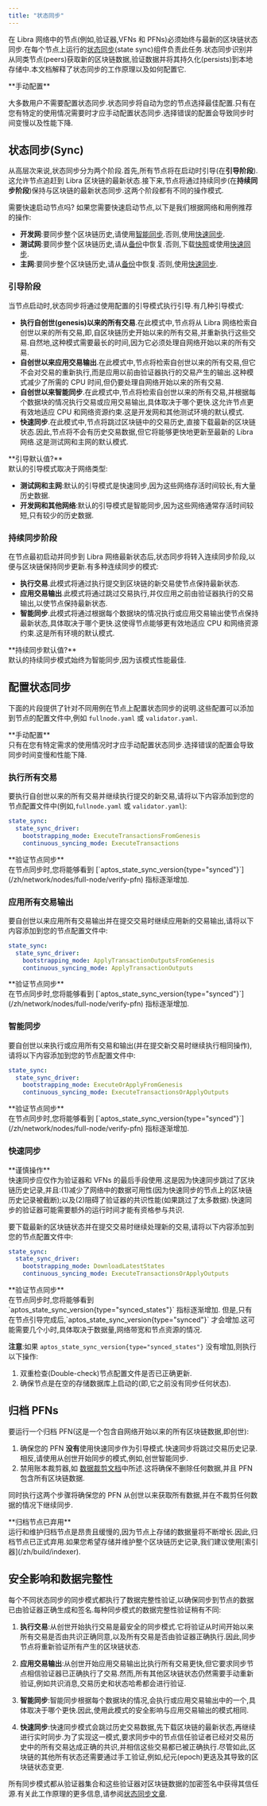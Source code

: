 ```yaml
---
title: "状态同步"
---
```



在 Libra 网络中的节点(例如,验证器,VFNs 和 PFNs)必须始终与最新的区块链状态同步.在每个节点上运行的[状态同步](https://medium.com/aptoslabs/the-evolution-of-state-sync-the-path-to-100k-transactions-per-second-with-sub-second-latency-at-52e25a2c6f10)(state sync)组件负责此任务.状态同步识别并从同类节点(peers)获取新的区块链数据,验证数据并将其持久化(persists)到本地存储中.本文档解释了状态同步的工作原理以及如何配置它.

<Aside type="caution">
  **手动配置**<br />

  大多数用户不需要配置状态同步.状态同步将自动为您的节点选择最佳配置.只有在您有特定的使用情况需要时才应手动配置状态同步.选择错误的配置会导致同步时间变慢以及性能下降.
</Aside>

## 状态同步(Sync)

从高层次来说,状态同步分为两个阶段.首先,所有节点将在启动时引导(在**引导阶段**).这允许节点追赶到 Libra 区块链的最新状态.接下来,节点将通过持续同步(在**持续同步阶段**)保持与区块链的最新状态同步.这两个阶段都有不同的操作模式.

<Aside type="note">
  需要快速启动节点吗?
  如果您需要快速启动节点,以下是我们根据网络和用例推荐的操作:

  - **开发网**:要同步整个区块链历史,请使用[智能同步](/zh/network/nodes/configure/state-sync#智能同步).否则,使用[快速同步](/zh/network/nodes/configure/state-sync#快速同步).
  - **测试网**:要同步整个区块链历史,请从[备份](/zh/network/nodes/bootstrap-fullnode/aptos-db-restore)中恢复.否则,下载[快照](/zh/network/nodes/bootstrap-fullnode)或使用[快速同步](/zh/network/nodes/configure/state-sync#快速同步).
  - **主网**:要同步整个区块链历史,请从[备份](/zh/network/nodes/bootstrap-fullnode/aptos-db-restore)中恢复.否则,使用[快速同步](/zh/network/nodes/configure/state-sync#快速同步).
</Aside>

### 引导阶段

当节点启动时,状态同步将通过使用配置的引导模式执行引导.有几种引导模式:

- **执行自创世(genesis)以来的所有交易**.在此模式中,节点将从 Libra 网络检索自创世以来的所有交易,即,自区块链历史开始以来的所有交易,并重新执行这些交易.自然地,这种模式需要最长的时间,因为它必须处理自网络开始以来的所有交易.
- **自创世以来应用交易输出**.在此模式中,节点将检索自创世以来的所有交易,但它不会对交易的重新执行,而是应用以前由验证器执行的交易产生的输出.这种模式减少了所需的 CPU 时间,但仍要处理自网络开始以来的所有交易.
- **自创世以来智能同步**.在此模式中,节点将检索自创世以来的所有交易,并根据每个数据块的情况执行交易或应用交易输出,具体取决于哪个更快.这允许节点更有效地适应 CPU 和网络资源约束.这是开发网和其他测试环境的默认模式.
- **快速同步**.在此模式中,节点将跳过区块链中的交易历史,直接下载最新的区块链状态.因此,节点将不会有历史交易数据,但它将能够更快地更新至最新的 Libra 网络.这是测试网和主网的默认模式.

<Aside type="note">
  **引导默认值?** <br />
  默认的引导模式取决于网络类型:

  - **测试网和主网**:默认的引导模式是快速同步,因为这些网络存活时间较长,有大量历史数据.
  - **开发网和其他网络**:默认的引导模式是智能同步,因为这些网络通常存活时间较短,只有较少的历史数据.
</Aside>

### 持续同步阶段

在节点最初启动并同步到 Libra 网络最新状态后,状态同步将转入连续同步阶段,以便与区块链保持同步更新.有多种连续同步的模式:

- **执行交易**.此模式将通过执行提交到区块链的新交易使节点保持最新状态.
- **应用交易输出**.此模式将通过跳过交易执行,并仅应用之前由验证器执行的交易输出,以使节点保持最新状态.
- **智能同步**.此模式将通过根据每个数据块的情况执行或应用交易输出使节点保持最新状态,具体取决于哪个更快.这使得节点能够更有效地适应 CPU 和网络资源约束.这是所有环境的默认模式.

<Aside type="note">
  **持续同步默认值?**<br />
  默认的持续同步模式始终为智能同步,因为该模式性能最佳.
</Aside>

## 配置状态同步

下面的片段提供了针对不同用例在节点上配置状态同步的说明.这些配置可以添加到节点的配置文件中,例如 `fullnode.yaml` 或 `validator.yaml`.

<Aside type="caution">
  **手动配置**<br />
  只有在您有特定需求的使用情况时才应手动配置状态同步.选择错误的配置会导致同步时间变慢和性能下降.
</Aside>

### 执行所有交易

要执行自创世以来的所有交易并继续执行提交的新交易,请将以下内容添加到您的节点配置文件中(例如,`fullnode.yaml` 或 `validator.yaml`):

```yaml filename="fullnode.yaml"
state_sync:
  state_sync_driver:
    bootstrapping_mode: ExecuteTransactionsFromGenesis
    continuous_syncing_mode: ExecuteTransactions
```

<Aside type="caution">
  **验证节点同步**<br />
  在节点同步时,您将能够看到 [`aptos_state_sync_version{type="synced"}`](/zh/network/nodes/full-node/verify-pfn) 指标逐渐增加.
</Aside>

### 应用所有交易输出

要自创世以来应用所有交易输出并在提交交易时继续应用新的交易输出,请将以下内容添加到您的节点配置文件中:

```yaml filename="fullnode.yaml"
state_sync:
  state_sync_driver:
    bootstrapping_mode: ApplyTransactionOutputsFromGenesis
    continuous_syncing_mode: ApplyTransactionOutputs
```

<Aside type="note">
  **验证节点同步**<br />
  在节点同步时,您将能够看到 [`aptos_state_sync_version{type="synced"}`](/zh/network/nodes/full-node/verify-pfn) 指标逐渐增加.
</Aside>

### 智能同步

要自创世以来执行或应用所有交易和输出(并在提交新交易时继续执行相同操作),请将以下内容添加到您的节点配置文件中:

```yaml filename="fullnode.yaml"
state_sync:
  state_sync_driver:
    bootstrapping_mode: ExecuteOrApplyFromGenesis
    continuous_syncing_mode: ExecuteTransactionsOrApplyOutputs
```

<Aside type="note">
  **验证节点同步**<br />
  在节点同步时,您将能够看到 [`aptos_state_sync_version{type="synced"}`](/zh/network/nodes/full-node/verify-pfn) 指标逐渐增加.
</Aside>

### 快速同步

<Aside type="caution">
  **谨慎操作**<br />
  快速同步应仅作为验证器和 VFNs 的最后手段使用.这是因为快速同步跳过了区块链历史记录,并且:(1)减少了网络中的数据可用性(因为快速同步的节点上的区块链历史记录被截断);以及(2)阻碍了验证器的共识性能(如果跳过了太多数据).快速同步的验证器可能需要额外的运行时间才能有资格参与共识.
</Aside>

要下载最新的区块链状态并在提交交易时继续处理新的交易,请将以下内容添加到您的节点配置文件中:

```yaml filename="fullnode.yaml"
state_sync:
  state_sync_driver:
    bootstrapping_mode: DownloadLatestStates
    continuous_syncing_mode: ExecuteTransactionsOrApplyOutputs
```

<Aside type="caution">
  **验证节点同步**<br />
  在节点同步时,您将能够看到 `aptos_state_sync_version{type="synced_states"}` 指标逐渐增加.
  但是,只有在节点引导完成后,`aptos_state_sync_version{type="synced"}` 才会增加.这可能需要几个小时,具体取决于数据量,网络带宽和节点资源的情况.

  **注意**:如果 `aptos_state_sync_version{type="synced_states"}` 没有增加,则执行以下操作:

  1. 双重检查(Double-check)节点配置文件是否已正确更新.
  2. 确保节点是在空的存储数据库上启动的(即,它之前没有同步任何状态).
</Aside>

## 归档 PFNs

要运行一个归档 PFN(这是一个包含自网络开始以来的所有区块链数据,即创世):

1. 确保您的 PFN **没有**使用快速同步作为引导模式.快速同步将跳过交易历史记录.相反,请使用从创世开始同步的模式,例如,创世智能同步.
2. 禁用账本裁剪器,如 [数据裁剪文档](/zh/network/nodes/configure/data-pruning#disable-the-ledger-pruner)中所述.这将确保不删除任何数据,并且 PFN 包含所有区块链数据.

同时执行这两个步骤将确保您的 PFN 从创世以来获取所有数据,并在不裁剪任何数据的情况下继续同步.

<Aside type="caution">
  **归档节点已弃用**<br />
  运行和维护归档节点是昂贵且缓慢的,因为节点上存储的数据量将不断增长.因此,归档节点已正式弃用.如果您希望存储并维护整个区块链历史记录,我们建议使用[索引器](/zh/build/indexer).
</Aside>

## 安全影响和数据完整性

每个不同状态同步的同步模式都执行了数据完整性验证,以确保同步到节点的数据已由验证器正确生成和签名.每种同步模式的数据完整性验证稍有不同:

1. **执行交易**:从创世开始执行交易是最安全的同步模式.它将验证从时间开始以来所有交易是否由共识正确同意,以及所有交易是否由验证器正确执行.因此,同步节点将重新验证所有产生的区块链状态.

2. **应用交易输出**:从创世开始应用交易输出比执行所有交易更快,但它要求同步节点相信验证器已正确执行了交易.然而,所有其他区块链状态仍然需要手动重新验证,例如共识消息,交易历史和状态哈希都会进行验证.

3. **智能同步**:智能同步根据每个数据块的情况,会执行或应用交易输出中的一个,具体取决于哪个更快.因此,使用此模式的安全影响与应用交易输出的模式相同.

4. **快速同步**:快速同步模式会跳过历史交易数据,先下载区块链的最新状态,再继续进行实时同步.为了实现这一模式,要求同步中的节点信任验证者已经对交易历史中的所有交易达成正确的共识,并相信这些交易都已被正确执行.尽管如此,区块链的其他所有状态还需要通过手工验证,例如,纪元(epoch)更迭及其导致的区块链状态变更.

所有同步模式都从验证器集合和这些验证器对区块链数据的加密签名中获得其信任源.有关此工作原理的更多信息,请参阅[状态同步文章](https://medium.com/aptoslabs/the-evolution-of-state-sync-the-path-to-100k-transactions-per-second-with-sub-second-latency-at-52e25a2c6f10).
